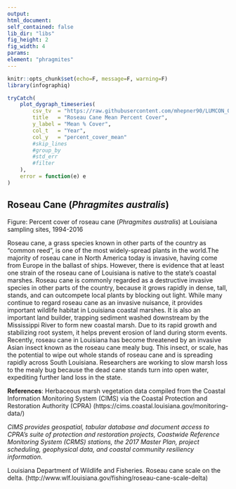 ```yaml
---
output:
html_document:
self_contained: false
lib_dir: "libs"
fig_height: 2
fig_width: 4
params:
element: "phragmites"
---
```


```r
knitr::opts_chunk$set(echo=F, message=F, warning=F)
library(infographiq)
```

<base target="_parent">


```r
tryCatch(
    plot_dygraph_timeseries(
        csv_tv  = "https://raw.githubusercontent.com/mhepner90/LUMCON_ODOTCOMM18/master/prep/data/phragmites_transect.csv",
        title   = "Roseau Cane Mean Percent Cover",
        y_label = "Mean % Cover",
        col_t   = "Year",
        col_y   = "percent_cover_mean"
        #skip_lines
        #group_by  
        #std_err   
        #filter
    ),
    error = function(e) e
)
```
## Roseau Cane (*Phragmites australis*)
Figure: Percent cover of roseau cane (*Phragmites australis*) at Louisiana sampling sites, 1994-2016

Roseau cane, a grass species known in other parts of the country as “common reed”, is one of the most widely-spread plants in the world.The majority of roseau cane in North America today is invasive, having come from Europe in the ballast of ships. However, there is evidence that at least one strain of the roseau cane of Louisiana is native to the state’s coastal marshes. Roseau cane is commonly regarded as a destructive invasive species in other parts of the country, because it grows rapidly in dense, tall, stands, and can outcompete local plants by blocking out light. While many continue to regard roseau cane as an invasive nuisance, it provides important wildlife habitat in Louisiana coastal marshes. It is also an important land builder, trapping sediment washed downstream by the Mississippi River to form new coastal marsh. Due to its rapid growth and stabilizing root system, it helps prevent erosion of land during storm events. Recently, roseau cane in Louisiana has become threatened by an invasive Asian insect known as the roseau cane mealy bug. This insect, or scale, has the potential to wipe out whole stands of roseau cane and is spreading rapidly across South Louisiana. Researchers are working to slow marsh loss to the mealy bug because the dead cane stands turn into open water, expediting further land loss in the state.  

**References**: Herbaceous marsh vegetation data compiled from the Coastal Information Monitoring System (CIMS) via the Coastal Protection and Restoration Authority (CPRA) (https://cims.coastal.louisiana.gov/monitoring-data/)

*CIMS provides geospatial, tabular database and document access to CPRA’s suite of protection and restoration projects, Coastwide Reference Monitoring System (CRMS) stations, the 2017 Master Plan, project scheduling, geophysical data, and coastal community resiliency information.*

Louisiana Department of Wildlife and Fisheries. Roseau cane scale on the delta. (http://www.wlf.louisiana.gov/fishing/roseau-cane-scale-delta)

